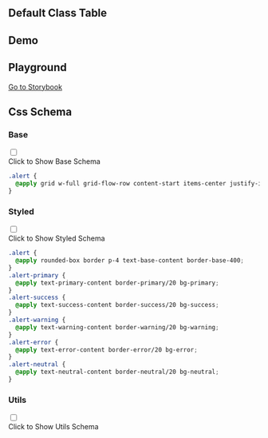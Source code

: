 

## Default Class Table
  
<CssTable name="alert" />
  
## Demo
  
<Demo></Demo>

## Playground
  
[Go to Storybook](https://story.ui.icebreaker.top/?path=/docs/feedback-alert--docs)
  
## Css Schema


### Base

<div className="collapse">
<input type="checkbox" /> 
<div class="collapse-title px-0">
<span class="btn">Click to Show Base Schema</span>
</div>
<div class="collapse-content"> 

```css
.alert {
  @apply grid w-full grid-flow-row content-start items-center justify-items-center gap-4 text-center sm:grid-flow-col sm:grid-cols-[auto_minmax(auto,1fr)] sm:justify-items-start sm:text-left;
}

```

</div>
</div>



### Styled

<div className="collapse">
<input type="checkbox" /> 
<div class="collapse-title px-0">
<span class="btn">Click to Show Styled Schema</span>
</div>
<div class="collapse-content"> 

```css
.alert {
  @apply rounded-box border p-4 text-base-content border-base-400;
}
.alert-primary {
  @apply text-primary-content border-primary/20 bg-primary;
}
.alert-success {
  @apply text-success-content border-success/20 bg-success;
}
.alert-warning {
  @apply text-warning-content border-warning/20 bg-warning;
}
.alert-error {
  @apply text-error-content border-error/20 bg-error;
}
.alert-neutral {
  @apply text-neutral-content border-neutral/20 bg-neutral;
}

```

</div>
</div>



### Utils

<div className="collapse">
<input type="checkbox" /> 
<div class="collapse-title px-0">
<span class="btn">Click to Show Utils Schema</span>
</div>
<div class="collapse-content"> 

```css

```

</div>
</div>



